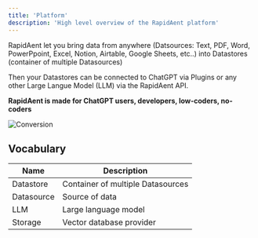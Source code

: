 ```yaml
---
title: 'Platform'
description: 'High level overview of the RapidAent platform'
---
```


RapidAent let you bring data from anywhere (Datsources: Text, PDF, Word, PowerPpoint, Excel, Notion, Airtable, Google Sheets, etc..) into Datastores (container of multiple Datasources)

Then your Datastores can be connected to ChatGPT via Plugins or any other Large Langue Model (LLM) via the RapidAent API.

**RapidAent is made for ChatGPT users, developers, low-coders, no-coders**

![Conversion](/images/chaindesk-overview.png)

## Vocabulary

| Name       | Description                       |
| ---------- | --------------------------------- |
| Datastore  | Container of multiple Datasources |
| Datasource | Source of data                    |
| LLM        | Large language model              |
| Storage    | Vector database provider          |
